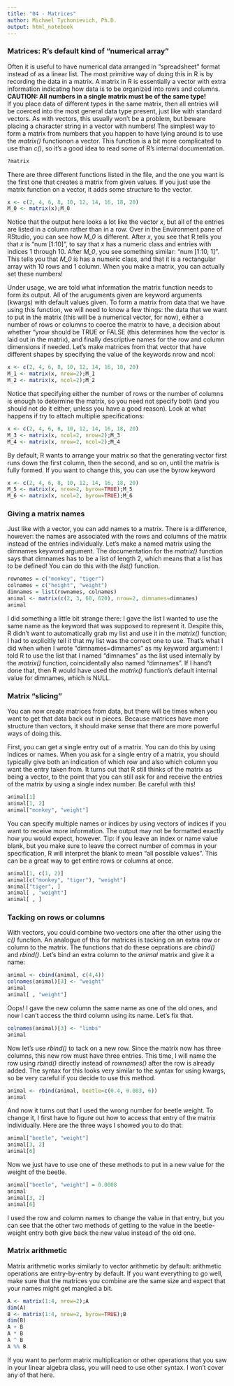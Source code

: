 ```yaml
---
title: "04 - Matrices"
author: Michael Tychonievich, Ph.D.
output: html_notebook
---
```


### Matrices: R's default kind of "numerical array"

Often it is useful to have numerical data arranged in "spreadsheet" format
instead of as a linear list.  The most primitive way of doing this in R is by
recording the data in a matrix.  A matrix in R is essentially a vector with
extra information indicating how data is to be organized into rows and columns.
**CAUTION: All numbers in a single **
**matrix must be of the same type!**  
If you place data of different types in the same matrix, then all entries will
be coerced into the most general data type present, just like with standard
vectors.  As with vectors, this
usually won't be a problem, but beware placing a character string in a vector
with numbers!  The simplest way to form a matrix from numbers that you happen
to have lying around is to use the _matrix()_ functionon a vector.  This
function is a bit more complicated to use than _c()_, so it's a good idea to
read some of R's internal documentation.

```r
?matrix
```

There are three different functions listed in the file, and the one you want
is the first one that creates a matrix from given values.  If you just use the
matrix function on a vector, it adds some structure to the vector.

```r
x <- c(2, 4, 6, 8, 10, 12, 14, 16, 18, 20)
M_0 <- matrix(x);M_0
```

Notice that the output here looks a lot like the vector _x_, but all of the
entries are listed in a column rather than in a row.  Over in the Environment
pane of RStudio, you can see how _M_0_ is different.  After _x_, you see that R
tells you that _x_ is "num [1:10]", to say that _x_ has a numeric class and
entries with indices 1 through 10.  After _M_0_, you see something similar: 
"num [1:10, 1]".  This tells you that _M_0_ is has a numeric class, and that it
is a rectangular array with 10 rows and 1 column.  When you make a matrix, you
can actually set these numbers!

Under usage, we are told what information the matrix function needs to form
its output.  All of the aruguments given are keyword arguments (kwargs)
with default values given.  To form a matrix from data that we have using
this function, we will need to know a few things: the data that we want to
put in the matrix (this will be a numerical vector, for now), either a number
of rows or columns to coerce the matrix to have, a decision about whether
"yrow should be TRUE or FALSE (this determines how the vector is laid out
in the matrix), and finally descriptive names for the row and column
dimensions if needed.  Let's make matrices from that vector that have different
shapes by specifying the value of the keywords nrow and ncol:

```r
x <- c(2, 4, 6, 8, 10, 12, 14, 16, 18, 20)
M_1 <- matrix(x, nrow=2);M_1
M_2 <- matrix(x, ncol=2);M_2
```

Notice that specifying either the number of rows or the number of columns is
enough to determine the matrix, so you need not specify both (and you should
not do it either, unless you have a good reason).  Look at what happens if try
to attach multiplie specifications:

```r
x <- c(2, 4, 6, 8, 10, 12, 14, 16, 18, 20)
M_3 <- matrix(x, ncol=2, nrow=2);M_3
M_4 <- matrix(x, nrow=2, ncol=2);M_4
```

By default, R wants to arrange your matrix so that the generating vector first
runs down the first column, then the second, and so on, until the matrix is
fully formed.  If you want to change this, you can use the byrow keyword

```r
x <- c(2, 4, 6, 8, 10, 12, 14, 16, 18, 20)
M_5 <- matrix(x, nrow=2, byrow=TRUE);M_5
M_6 <- matrix(x, ncol=2, byrow=TRUE);M_6
```

### Giving a matrix names

Just like with a vector, you can add names to a matrix.  There is a difference,
however: the names are associated with the rows and columns of the matrix
instead of the entries individually.  Let's make a named matrix using the
dimnames keyword argument.  The documentation for the _matrix()_ function says
that dimnames has to be a list of length 2, which means that a list has to be
defined!  You can do this with the _list()_ function.

```r
rownames = c("monkey", "tiger")
colnames = c("height", "weight")
dimnames = list(rownames, colnames)
animal <- matrix(c(2, 3, 60, 620), nrow=2, dimnames=dimnames)
animal
```

I did something a little bit strange there: I gave the list I wanted to use the
same name as the keyword that was supposed to represent it.  Despite this, R
didn't want to automatically grab my list and use it in the _matrix()_ function;
I had to explicitly tell it that my list was the correct one to use.  That's
what I did when when I wrote "dimnames=dimnames" as my keyword argument: I told
R to use the list that I named "dimnames" as the list used internally by the
_matrix()_ function, coincidentally also named "dimnames".  If I hand't done
that, then R would have used the _matrix()_ function's default internal value
for dimnames, which is NULL.

### Matrix "slicing"

You can now create matrices from data, but there will be times when you want to
get that data back out in pieces.  Because matrices have more structure than
vectors, it should make sense that there are more powerful ways of doing this.

First, you can get a single entry out of a matrix.  You can do this by using
indices or names.  When you ask for a single entry of a matrix, you should 
typically give both an indication of which row and also which column you want
the entry taken from.  It turns out that R still thinks of the matrix as being
a vector, to the point that you can still ask for and receive the entries of
the matrix by using a single index number.  Be careful with this!


```r
animal[1]
animal[1, 2]
animal["monkey", "weight"]
```

You can specify multiple names or indices by using vectors of indices if you
want to receive more information.  The output may not be formatted exactly how you would expect, however.  Tip: if you leave an index or name value blank, but you
make sure to leave the correct number of commas in your specification, R will
interpret the blank to mean "all possible values".  This can be a great way to
get entire rows or columns at once.

```r
animal[1, c(1, 2)]
animal[c("monkey", "tiger"), "weight"]
animal["tiger", ]
animal[ , "weight"]
animal[ , ]
```

### Tacking on rows or columns

With vectors, you could combine two vectors one after tha other using the _c()_
function.  An analogue of this for matrices is tacking on an extra row or
column to the matrix.  The functions that do these oeprations are _cbind()_ and _rbind()_.  Let's bind an extra column to the _animal_ matrix and give it a
name:

```r
animal <- cbind(animal, c(4,4))
colnames(animal)[3] <- "weight"
animal
animal[ , "weight"]
```

Oops!  I gave the new column the same name as one of the old ones, and now
I can't access the third column using its name.  Let's fix that.

```r
colnames(animal)[3] <- "limbs"
animal
```

Now let's use _rbind()_ to tack on a new row.  Since the matrix now has three
columns, this new row must have three entries.  This time, I will name the row
using _rbind()_ directly instead of _rownames()_ after the row is already added.
The syntax for this looks very similar to the syntax for using kwargs, so be
very careful if you decide to use this method.

```r
animal <- rbind(animal, beetle=c(0.4, 0.003, 6))
animal

```

And now it turns out that I used the wrong number for beetle weight.  To change
it, I first have to figure out how to access that entry of the matrix
individually.  Here are the three ways I showed you to do that:

```r
animal["beetle", "weight"]
animal[3, 2]
animal[6]

```

Now we just have to use one of these methods to put in a new value for the
weight of the beetle.

```r
animal["beetle", "weight"] = 0.0008
animal
animal[3, 2]
animal[6]

```

I used the row and column names to change the value in that entry, but you can
see that the other two methods of getting to the value in the beetle-weight
entry both give back the new value instead of the old one.

### Matrix arithmetic

Matrix arithmetic works similarly to vector arithmetic by default: arithmetic
operations are entry-by-entry by default.  If you want everything to go well,
make sure that the matrices you combine are the same size and expect that your
names might get mangled a bit.

```r
A <- matrix(1:4, nrow=2);A
dim(A)
B <- matrix(1:4, nrow=2, byrow=TRUE);B
dim(B)
A + B
A * B
A ^ B
A %% B
```

If you want to perform matrix multiplication or other operations that you saw
in your linear algebra class, you will need to use other syntax.  I won't
cover any of that here.
